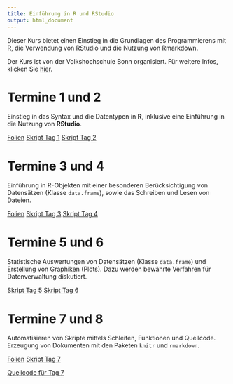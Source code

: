 ```yaml
---
title: Einführung in R und RStudio
output: html_document
---
```


Dieser Kurs bietet einen Einstieg in die Grundlagen des Programmierens mit R,
die Verwendung von RStudio und die Nutzung von Rmarkdown.

Der Kurs ist von der Volkshochschule Bonn organisiert. Für weitere Infos,
klicken Sie
[hier](https://www.vhs-bonn.de/programm/beruf-it-und-digitales.html?action%5B148%5D=course&courseId=484-C-E5725&rowIndex=2).

# Termine 1 und 2

Einstieg in das Syntax und die Datentypen in **R**, inklusive eine Einführung in
die Nutzung von **RStudio**.

[Folien](documents/FolienRKurs-12.pdf)
[Skript Tag 1](documents/Tag1.R)
[Skript Tag 2](documents/Tag2.R)

# Termine 3 und 4

Einführung in R-Objekten mit einer besonderen Berücksichtigung von Datensätzen
(Klasse `data.frame`), sowie das Schreiben und Lesen von Dateien.

[Folien](documents/FolienRKurs-34.pdf)
[Skript Tag 3](documents/Tag3.R)
[Skript Tag 4](documents/Tag4.R)

# Termine 5 und 6

Statistische Auswertungen von Datensätzen (Klasse `data.frame`) und
Erstellung von Graphiken (Plots). Dazu werden bewährte Verfahren für
Datenverwaltung diskutiert.

[Skript Tag 5](documents/Tag5.R)
[Skript Tag 6](documents/Tag6.R)

# Termine 7 und 8

Automatisieren von Skripte mittels Schleifen, Funktionen und Quellcode.
Erzeugung von Dokumenten mit den Paketen `knitr` und `rmarkdown`.

[Folien](documents/FolienRKurs-78.pdf)
[Skript Tag 7](documents/Tag7.R)

[Quellcode für Tag 7](documents/MeineFunktionen.R)
